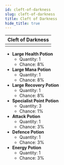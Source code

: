 ---
id: cleft-of-darkness
slug: cleft-of-darkness
title: Cleft of Darkness
hide_title: true
---


| Cleft of Darkness |
| :------------: |
| <MapIcon iconId="138"/> |

- **Large Health Potion**
	- Quantity: 1
	- Chance: 8%
- **Large Mana Potion**
	- Quantity: 1
	- Chance: 8%
- **Large Recovery Potion**
	- Quantity: 1
	- Chance: 8%
- **Specialist Point Potion**
	- Quantity: 3
	- Chance: 1%
- **Attack Potion**
	- Quantity: 1
	- Chance: 3%
- **Defence Potion**
	- Quantity: 1
	- Chance: 3%
- **Energy Potion**
	- Quantity: 1
	- Chance: 3%

